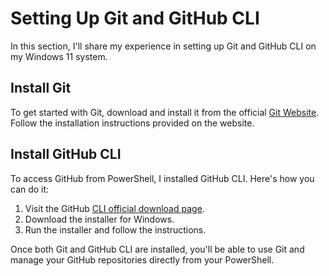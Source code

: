 # Setting Up Git and GitHub CLI
In this section, I'll share my experience in setting up Git and GitHub CLI on my Windows 11 system.

## Install Git
To get started with Git, download and install it from the official [Git Website](https://git-scm.com/downloads). Follow the installation instructions provided on the website.

## Install GitHub CLI
To access GitHub from PowerShell, I installed GitHub CLI. Here's how you can do it:

1. Visit the GitHub [CLI official download page](https://cli.github.com/).
2. Download the installer for Windows.
3. Run the installer and follow the instructions.

Once both Git and GitHub CLI are installed, you'll be able to use Git and manage your GitHub repositories directly from your PowerShell.
